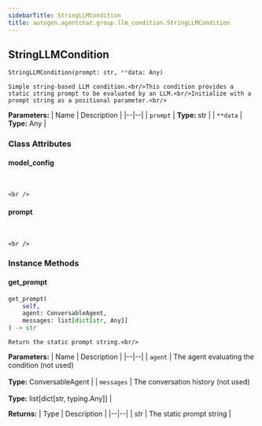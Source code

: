 ```yaml
---
sidebarTitle: StringLLMCondition
title: autogen.agentchat.group.llm_condition.StringLLMCondition
---
```

<h2 id="autogen.agentchat.group.llm_condition.StringLLMCondition" class="doc doc-heading">
    <code class="doc-symbol doc-symbol-heading doc-symbol-class"></code>
    <span class="doc doc-object-name doc-class-name">StringLLMCondition</span>
</h2>

```python
StringLLMCondition(prompt: str, **data: Any)
```

    Simple string-based LLM condition.<br/>This condition provides a static string prompt to be evaluated by an LLM.<br/>Initialize with a prompt string as a positional parameter.<br/>

<b>Parameters:</b>
| Name | Description |
|--|--|
| `prompt` | **Type:** str |
| `**data` | **Type:** Any |

### Class Attributes

<code class="doc-symbol doc-symbol-heading doc-symbol-attribute"></code>
#### model_config
<br />

    <br />

<code class="doc-symbol doc-symbol-heading doc-symbol-attribute"></code>
#### prompt
<br />

    <br />

### Instance Methods

<code class="doc-symbol doc-symbol-heading doc-symbol-method"></code>
#### get_prompt

```python
get_prompt(
    self,
    agent: ConversableAgent,
    messages: list[dict[str, Any]]
) -> str
```

    Return the static prompt string.<br/>

<b>Parameters:</b>
| Name | Description |
|--|--|
| `agent` | The agent evaluating the condition (not used)<br/><br/>**Type:** ConversableAgent |
| `messages` | The conversation history (not used)<br/><br/>**Type:** list[dict[str, typing.Any]] |

<b>Returns:</b>
| Type | Description |
|--|--|
| str | The static prompt string |

<br />